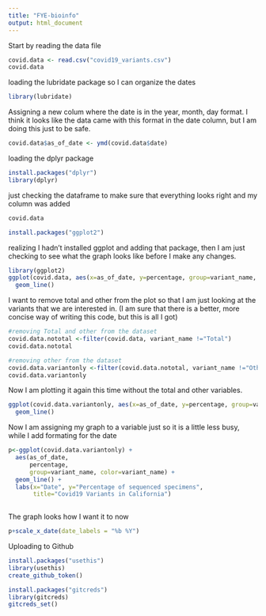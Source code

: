 ```yaml
---
title: "FYE-bioinfo"
output: html_document
---
```

Start by reading the data file
```r
covid.data <- read.csv("covid19_variants.csv")
covid.data
```
loading the lubridate package so I can organize the dates

```r
library(lubridate)
```


Assigning a new colum where the date is in the year, month, day format. I think it looks like the data came with this format in the date column, but I am doing this just to be safe.
```r
covid.data$as_of_date <- ymd(covid.data$date)
```
loading the dplyr package
```r
install.packages("dplyr")
library(dplyr)
```
just checking the dataframe to make sure that everything looks right and my column was added
```r
covid.data

```
```r
install.packages("ggplot2")
```
realizing I hadn't installed ggplot and adding that package, then I am just checking to see what the graph looks like before I make any changes.
```r
library(ggplot2)
ggplot(covid.data, aes(x=as_of_date, y=percentage, group=variant_name, color=variant_name))+
  geom_line()
```
I want to remove total and other from the plot so that I am just looking at the variants that we are interested in. (I am sure that there is a better, more concise way of writing this code, but this is all I got)
```r
#removing Total and other from the dataset
covid.data.nototal <-filter(covid.data, variant_name !="Total")
covid.data.nototal
```

```r
#removing other from the dataset
covid.data.variantonly <-filter(covid.data.nototal, variant_name !="Other")
covid.data.variantonly
```
Now I am plotting it again this time without the total and other variables.

```r

ggplot(covid.data.variantonly, aes(x=as_of_date, y=percentage, group=variant_name, color=variant_name))+
  geom_line()
```
Now I am assigning my graph to a variable just so it is a little less busy, while I add formating for the date 
```r
p<-ggplot(covid.data.variantonly) +
  aes(as_of_date,
      percentage, 
      group=variant_name, color=variant_name) +
  geom_line() +
  labs(x="Date", y="Percentage of sequenced specimens",
       title="Covid19 Variants in California")
      
```

The graph looks how I want it to now
```r
p+scale_x_date(date_labels = "%b %Y")
```
Uploading to Github

```r
install.packages("usethis")
library(usethis)
create_github_token()
```

```r
install.packages("gitcreds")
library(gitcreds)
gitcreds_set()
```

